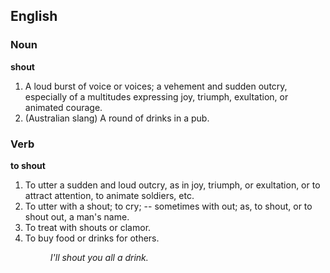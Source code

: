 ==English==

===Noun===

'''shout'''

#A loud burst of voice or voices; a vehement and sudden outcry, especially of a multitudes expressing joy, triumph, exultation, or animated courage.
#(Australian slang) A round of drinks in a pub.

===Verb===

'''to shout'''

#To utter a sudden and loud outcry, as in joy, triumph, or exultation, or to attract attention, to animate soldiers, etc.
#To utter with a shout; to cry; -- sometimes with out; as, to shout, or to shout out, a man's name.
#To treat with shouts or clamor.
#To buy food or drinks for others.
#:''I'll shout you all a drink.''